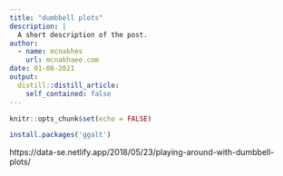 ```yaml
---
title: "dumbbell plots"
description: |
  A short description of the post.
author:
  - name: mcnakhes
    url: mcnakhaee.com
date: 01-08-2021
output:
  distill::distill_article:
    self_contained: false
---
```



```r
knitr::opts_chunk$set(echo = FALSE)
```


```r
install.packages('ggalt')
```


https://data-se.netlify.app/2018/05/23/playing-around-with-dumbbell-plots/
